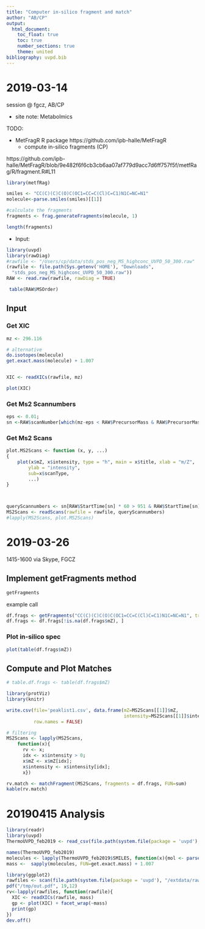 ```yaml
---
title: "Computer in-silico fragment and match"
author: "AB/CP"
output:
  html_document:
    toc_float: true
    toc: true
    number_sections: true
    theme: united
bibliography: uvpd.bib
---
```


# 2019-03-14 

session @ fgcz, AB/CP

- site note: Metabolmics 


TODO:

- MetFragR R package https://github.com/ipb-halle/MetFragR
  * compute in-silico fragments (CP)
  
https://github.com/ipb-halle/MetFragR/blob/9e482f6f6cb3cb6aa07af779d9acc7d6ff757f5f/metfRag/R/fragment.R#L11


```r
library(metfRag)

smiles <- "CC(C)(C)C(O)C(OC1=CC=C(Cl)C=C1)N1C=NC=N1"
molecule<-parse.smiles(smiles)[[1]]

#calculate the fragments
fragments <- frag.generateFragments(molecule, 1)

length(fragments)

```

- Input: 
 
 
```r
library(uvpd)
library(rawDiag)
#rawfile <- "/Users/cp/data/stds_pos_neg_MS_highconc_UVPD_50_300.raw"
(rawfile <- file.path(Sys.getenv('HOME'), "Downloads",
  "stds_pos_neg_MS_highconc_UVPD_50_300.raw"))
RAW <- read.raw(rawfile, rawDiag = TRUE)
```


```r
 table(RAW$MSOrder)
```


## Input


### Get XIC

```r
mz <- 296.116

# alternative
do.isotopes(molecule)
get.exact.mass(molecule) + 1.007


XIC <- readXICs(rawfile, mz)

plot(XIC)
```


### Get Ms2 Scannumbers

```r
eps <- 0.01; 
sn <-RAW$scanNumber[which(mz-eps < RAW$PrecursorMass & RAW$PrecursorMass < mz+eps)]
```

### Get Ms2 Scans


```r
plot.MS2Scans <- function (x, y, ...) 
{
    plot(x$mZ, x$intensity, type = "h", main = x$title, xlab = "m/Z", 
        ylab = "intensity", 
        sub=x$scanType,
        ...)
}



queryScannumbers <- sn[RAW$StartTime[sn] * 60 > 951 & RAW$StartTime[sn] * 60  < 961]
MS2Scans <- readScans(rawfile = rawfile, queryScannumbers)
#lapply(MS2Scans, plot.MS2Scans)
```

# 2019-03-26 
1415-1600 via Skype, FGCZ


## Implement getFragments method

```r
getFragments
```

example call

```r
df.frags <- getFragments("CC(C)(C)C(O)C(OC1=CC=C(Cl)C=C1)N1C=NC=N1", treeDepth = 1) 
df.frags <- df.frags[!is.na(df.frags$mZ), ]

```

### Plot in-silico spec
```r
plot(table(df.frags$mZ))
```


## Compute and Plot Matches

```r
# table.df.frags <- table(df.frags$mZ)

library(protViz)
library(knitr)

write.csv(file='peaklist1.csv', data.frame(mZ=MS2Scans[[1]]$mZ, 
                                           intensity=MS2Scans[[1]]$intensity),
          row.names = FALSE)
```

```r
# filtering 
MS2Scans <- lapply(MS2Scans,
    function(x){
      rv <- x; 
      idx <- x$intensity > 0; 
      x$mZ <- x$mZ[idx]; 
      x$intensity <- x$intensity[idx]; 
      x})

```


```r
rv.match <- matchFragment(MS2Scans, fragments = df.frags, FUN=sum)
kable(rv.match)
```


# 20190415 Analysis

```r
library(readr)
library(uvpd)
ThermoUVPD_feb2019 <- read_csv(file.path(system.file(package = 'uvpd'), "/extdata/ThermoUVPD_feb2019.csv"))

names(ThermoUVPD_feb2019)
molecules <- lapply(ThermoUVPD_feb2019$SMILES, function(x){mol <- parse.smiles(x)[[1]]; do.isotopes(mol); mol})
mass <-  sapply(molecules, FUN=get.exact.mass) + 1.007


```

```r
library(ggplot2)
rawfiles <- scan(file.path(system.file(package = 'uvpd'), "/extdata/rawfiles.txt"), what = character())
pdf("/tmp/out.pdf", 19,12)
rv<-lapply(rawfiles, function(rawfile){
  XIC <- readXICs(rawfile, mass)
  gp <- plot(XIC) + facet_wrap(~mass)
  print(gp)
})
dev.off()

```


